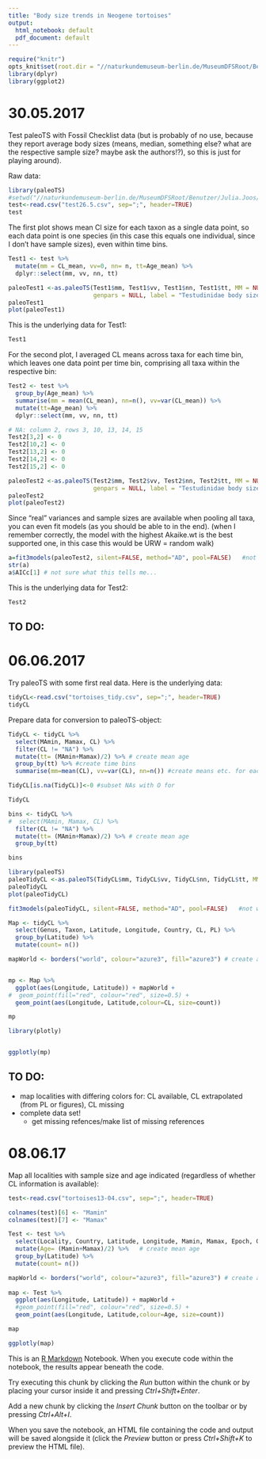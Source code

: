 ```yaml
---
title: "Body size trends in Neogene tortoises"
output:
  html_notebook: default
  pdf_document: default
---
```


```r
require("knitr")
opts_knit$set(root.dir = "//naturkundemuseum-berlin.de/MuseumDFSRoot/Benutzer/Julia.Joos/Eigene Dateien/MA")
library(dplyr)
library(ggplot2)
```

# 30.05.2017
Test paleoTS with Fossil Checklist data (but is probably of no use, because they report average body sizes (means, median, something else? what are the respective sample size? maybe ask the authors!?), so this is just for playing around).

Raw data:
```r
library(paleoTS)
#setwd("//naturkundemuseum-berlin.de/MuseumDFSRoot/Benutzer/Julia.Joos/Eigene Dateien/MA")
test<-read.csv("test26.5.csv", sep=";", header=TRUE)
test
```


The first plot shows mean Cl size for each taxon as a single data point, so each data point is one species (in this case this equals one individual, since I don't have sample sizes), even within time bins.

```r
Test1 <- test %>%
  mutate(mm = CL_mean, vv=0, nn= n, tt=Age_mean) %>%
  dplyr::select(mm, vv, nn, tt)

paleoTest1 <-as.paleoTS(Test1$mm, Test1$vv, Test1$nn, Test1$tt, MM = NULL,
                        genpars = NULL, label = "Testudinidae body size evolution mode")
paleoTest1
plot(paleoTest1)
```

This is the underlying data for Test1:

```r
Test1
```

For the second plot, I averaged CL means across taxa for each time bin, which leaves one data point per time bin, comprising all taxa within the respective bin:

```r
Test2 <- test %>%
  group_by(Age_mean) %>%
  summarise(mm = mean(CL_mean), nn=n(), vv=var(CL_mean)) %>%
  mutate(tt=Age_mean) %>%
  dplyr::select(mm, vv, nn, tt)

# NA: column 2, rows 3, 10, 13, 14, 15
Test2[3,2] <- 0
Test2[10,2] <- 0
Test2[13,2] <- 0
Test2[14,2] <- 0
Test2[15,2] <- 0

paleoTest2 <-as.paleoTS(Test2$mm, Test2$vv, Test2$nn, Test2$tt, MM = NULL,
                        genpars = NULL, label = "Testudinidae body size evolution mode")
paleoTest2
plot(paleoTest2)
```
Since "real" variances and sample sizes are available when pooling all taxa, you can even fit models (as you should be able to in the end).
(when I remember correctly, the model with the highest Akaike.wt is the best supported one, in this case this would be URW = random walk)
```r
a=fit3models(paleoTest2, silent=FALSE, method="AD", pool=FALSE)   #not working with Test1, because no variances/sample sizes available, I guess
str(a)
a$AICc[1] # not sure what this tells me...
```




This is the underlying data for Test2:
```r
Test2
```


## TO DO:
\begin{itemize}
\item figure out if Checklist data is of any use (means? medians? sample size?) or see if authors can provide necessary data
\item do paleoTS analyses with FFB data set
\item read Hunt papers (see citations in Catalina's paper 2006, 2008, 2008, 2010; also 2015)
\item figure out how to implement phylogeny... well, figure out how to do paleoTS analyses with more than one taxon without pooling everything together (as in Test2)
\end{itemize}


# 06.06.2017
Try paleoTS with some first real data.
Here is the underlying data:

```r
tidyCL<-read.csv("tortoises_tidy.csv", sep=";", header=TRUE)
tidyCL

```

Prepare data for conversion to paleoTS-object:

```r
TidyCL <- tidyCL %>%
  select(MAmin, Mamax, CL) %>%
  filter(CL != "NA") %>%
  mutate(tt= (MAmin+Mamax)/2) %>% # create mean age
  group_by(tt) %>% #create time bins
  summarise(mm=mean(CL), vv=var(CL), nn=n()) #create means etc. for each time bin 

TidyCL[is.na(TidyCL)]<-0 #subset NAs with O for 

TidyCL

bins <- tidyCL %>%
#  select(MAmin, Mamax, CL) %>%
  filter(CL != "NA") %>%
  mutate(tt= (MAmin+Mamax)/2) %>% # create mean age
  group_by(tt)

bins

```



```r
library(paleoTS)
paleoTidyCL <-as.paleoTS(TidyCL$mm, TidyCL$vv, TidyCL$nn, TidyCL$tt, MM = NULL, genpars = NULL, label = "Testudinidae body size evolution mode")
paleoTidyCL
plot(paleoTidyCL)

fit3models(paleoTidyCL, silent=FALSE, method="AD", pool=FALSE)   #not working with Test1, because no variances/sample sizes available, I guess

```


```r
Map <- tidyCL %>%
  select(Genus, Taxon, Latitude, Longitude, Country, CL, PL) %>%
  group_by(Latitude) %>%
  mutate(count= n())

mapWorld <- borders("world", colour="azure3", fill="azure3") # create a layer of borders


mp <- Map %>%
  ggplot(aes(Longitude, Latitude)) + mapWorld +
#  geom_point(fill="red", colour="red", size=0.5) +
  geom_point(aes(Longitude, Latitude,colour=CL, size=count))

mp

library(plotly)


ggplotly(mp)

```


## TO DO:
* map localities with differing colors for: CL available, CL extrapolated (from PL or figures), CL missing
* complete data set! 
  + get missing refences/make list of missing references


# 08.06.17

Map all localities with sample size and age indicated (regardless of whether CL information is available):
```r
test<-read.csv("tortoises13-04.csv", sep=";", header=TRUE)

colnames(test)[6] <- "Mamin"
colnames(test)[7] <- "Mamax"

Test <- test %>%
  select(Locality, Country, Latitude, Longitude, Mamin, Mamax, Epoch, Genus, Species, Taxon, CL) %>%
  mutate(Age= (Mamin+Mamax)/2) %>%   # create mean age
  group_by(Latitude) %>%
  mutate(count= n())

mapWorld <- borders("world", colour="azure3", fill="azure3") # create a layer of borders  
  
map <- Test %>%
  ggplot(aes(Longitude, Latitude)) + mapWorld +
  #geom_point(fill="red", colour="red", size=0.5) +
  geom_point(aes(Longitude, Latitude,colour=Age, size=count))

map

ggplotly(map)
```




#######################################################################################################

This is an [R Markdown](http://rmarkdown.rstudio.com) Notebook. When you execute code within the notebook, the results appear beneath the code. 

Try executing this chunk by clicking the *Run* button within the chunk or by placing your cursor inside it and pressing *Ctrl+Shift+Enter*. 

Add a new chunk by clicking the *Insert Chunk* button on the toolbar or by pressing *Ctrl+Alt+I*.

When you save the notebook, an HTML file containing the code and output will be saved alongside it (click the *Preview* button or press *Ctrl+Shift+K* to preview the HTML file).

